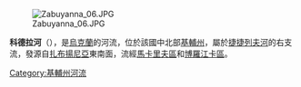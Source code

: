 [[Image:Zabuyanna_06.JPG|right]]

'''科德拉河'''（{{lang-uk|Кодра}}），是[[烏克蘭|烏克蘭]]的河流，位於該國中北部[[基輔州|基輔州]]，屬於[[捷捷列夫河|捷捷列夫河]]的右支流，發源自[[扎布揚尼亞|扎布揚尼亞]]東南面，流經[[馬卡里夫區|馬卡里夫區]]和[[博羅江卡區|博羅江卡區]]。

{{DEFAULTSORT:Кодра (річка)}}
[[Category:基輔州河流|Category:基輔州河流]]


{{Ukraine-river-stub}}